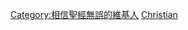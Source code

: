 {{Userbox
  |id=[[File:Gutenberg Bible.jpg|66px]]
  |id-c=#808080
  |border-s = 1
  |id-s = 8
  |id-fc = #808080
  |info=這個用戶相信[[聖經真理無誤|<span style="color:#E30616;">'''聖經真理無誤'''</span>]]。
  |info-c=#808080
  |info-s = 9
  |info-fc = #ffffff
  |border-c=lightsteelblue
}} <includeonly>
[[Category:相信聖經無誤的維基人]]</includeonly><noinclude>
[[Category:宗教信仰用戶框模板|Christian]]
</noinclude>